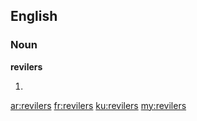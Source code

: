==English==

===Noun===
'''revilers'''

#{{plural of|reviler}}

[[ar:revilers]]
[[fr:revilers]]
[[ku:revilers]]
[[my:revilers]]